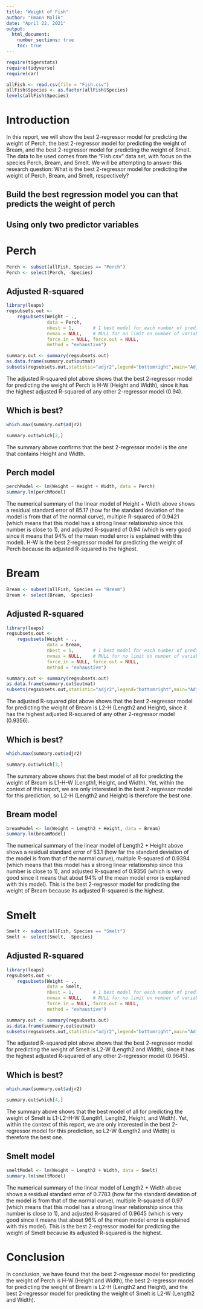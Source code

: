 ```yaml
---
title: "Weight of Fish"
author: "Emann Malik"
date: "April 22, 2021"
output: 
  html_document:
    number_sections: true
    toc: true
---
```



```r
require(tigerstats)
require(tidyverse)
require(car)
```
  
```r
allFish <- read.csv(file = "Fish.csv")
allFish$Species <- as.factor(allFish$Species)
levels(allFish$Species)
```
  
# Introduction

<!--In this section you explain what you are trying to show.  Where did the data come from?  What is the research or other question you are trying to answer?!-->
  
In this report, we will show the best 2-regressor model for predicting the weight of Perch, the best 2-regressor model for predicting the weight of Bream, and the best 2-regressor model for predicting the weight of Smelt. The data to be used comes from the "Fish.csv" data set, with focus on the species Perch, Bream, and Smelt. We will be attempting to answer this research question: What is the best 2-regressor model for predicting the weight of Perch, Bream, and Smelt, respectively?
  
## Build the best regression model you can that predicts the weight of perch
## Using only two predictor variables  
  
# Perch
  
```r
Perch <- subset(allFish, Species == "Perch")
Perch <- select(Perch, -Species)
```  
  
## Adjusted R-squared 
  
```r
library(leaps)
regsubsets.out <-
    regsubsets(Weight ~ .,
               data = Perch,
               nbest = 1,       # 1 best model for each number of predictors
               nvmax = NULL,    # NULL for no limit on number of variables
               force.in = NULL, force.out = NULL,
               method = "exhaustive")

summary.out <- summary(regsubsets.out)
as.data.frame(summary.out$outmat)
subsets(regsubsets.out,statistic="adjr2",legend="bottomright",main="Adjusted R^2")
```
  
The adjusted R-squared plot above shows that the best 2-regressor model for predicting the weight of Perch is H-W (Height and Width), since it has the highest adjusted R-squared of any other 2-regressor model (0.94).   
  
## Which is best? 
  
```r
which.max(summary.out$adjr2)
```
```r
summary.out$which[2,]
```
  
The summary above confirms that the best 2-regressor model is the one that contains Height and Width.   
  
## Perch model
  
```r
perchModel <- lm(Weight ~ Height + Width, data = Perch)
summary.lm(perchModel)
```
  
The numerical summary of the linear model of Height + Width above shows a residual standard error of 85.17 (how far the standard deviation of the model is from that of the normal curve), multiple R-squared of 0.9421 (which means that this model has a strong linear relationship since this number is close to 1), and adjusted R-squared of 0.94 (which is very good since it means that 94% of the mean model error is explained with this model). H-W is the best 2-regressor model for predicting the weight of Perch because its adjusted R-squared is the highest.
  
# Bream
  
```r
Bream <- subset(allFish, Species == "Bream")
Bream <- select(Bream, -Species)
```   
  
## Adjusted R-squared 
  
```r
library(leaps)
regsubsets.out <-
    regsubsets(Weight ~ .,
               data = Bream,
               nbest = 1,       # 1 best model for each number of predictors
               nvmax = NULL,    # NULL for no limit on number of variables
               force.in = NULL, force.out = NULL,
               method = "exhaustive")

summary.out <- summary(regsubsets.out)
as.data.frame(summary.out$outmat)
subsets(regsubsets.out,statistic="adjr2",legend="bottomright",main="Adjusted R^2")
```  
  
The adjusted R-squared plot above shows that the best 2-regressor model for predicting the weight of Bream is L2-H (Length2 and Height), since it has the highest adjusted R-squared of any other 2-regressor model (0.9356).  
  
## Which is best? 
  
```r
which.max(summary.out$adjr2)
```  
  
```r
summary.out$which[3,]
```  
  
The summary above shows that the best model of all for predicting the weight of Bream is L1-H-W (Length1, Height, and Width). Yet, within the context of this report, we are only interested in the best 2-regressor model for this prediction, so L2-H (Length2 and Height) is therefore the best one. 
  
## Bream model
  
```r
breamModel <- lm(Weight ~ Length2 + Height, data = Bream)
summary.lm(breamModel)
```  
  
The numerical summary of the linear model of Length2 + Height above shows a residual standard error of 53.1 (how far the standard deviation of the model is from that of the normal curve), multiple R-squared of 0.9394 (which means that this model has a strong linear relationship since this number is close to 1), and adjusted R-squared of 0.9356 (which is very good since it means that about 94% of the mean model error is explained with this model). This is the best 2-regressor model for predicting the weight of Bream because its adjusted R-squared is the highest.  
  
# Smelt  
  
```r
Smelt <- subset(allFish, Species == "Smelt")
Smelt <- select(Smelt, -Species)
```  
  
## Adjusted R-squared 
  
```r
library(leaps)
regsubsets.out <-
    regsubsets(Weight ~ .,
               data = Smelt,
               nbest = 1,       # 1 best model for each number of predictors
               nvmax = NULL,    # NULL for no limit on number of variables
               force.in = NULL, force.out = NULL,
               method = "exhaustive")

summary.out <- summary(regsubsets.out)
as.data.frame(summary.out$outmat)
subsets(regsubsets.out,statistic="adjr2",legend="bottomright",main="Adjusted R^2")
```  
  
The adjusted R-squared plot above shows that the best 2-regressor model for predicting the weight of Smelt is L2-W (Length2 and Width), since it has the highest adjusted R-squared of any other 2-regressor model (0.9645).
  
## Which is best? 
  
```r
which.max(summary.out$adjr2)
```  
  
```r
summary.out$which[4,]
```    
  
The summary above shows that the best model of all for predicting the weight of Smelt is L1-L2-H-W (Length1, Length2, Height, and Width). Yet, within the context of this report, we are only interested in the best 2-regressor model for this prediction, so L2-W (Length2 and Width) is therefore the best one.  
  
## Smelt model
  
```r
smeltModel <- lm(Weight ~ Length2 + Width, data = Smelt)
summary.lm(smeltModel)
```   
  
The numerical summary of the linear model of Length2 + Width above shows a residual standard error of 0.7783 (how far the standard deviation of the model is from that of the normal curve), multiple R-squared of 0.97 (which means that this model has a strong linear relationship since this number is close to 1), and adjusted R-squared of 0.9645 (which is very good since it means that about 96% of the mean model error is explained with this model). This is the best 2-regressor model for predicting the weight of Smelt because its adjusted R-squared is the highest.  
  
# Conclusion  
  
In conclusion, we have found that the best 2-regressor model for predicting the weight of Perch is H-W (Height and Width), the best 2-regressor model for predicting the weight of Bream is L2-H (Length2 and Height), and the best 2-regressor model for predicting the weight of Smelt is L2-W (Length2 and Width).
  